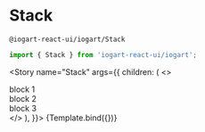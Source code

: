 


<Meta
    title="Components/Layout"
    component={Stack}
/>

# Stack
`@iogart-react-ui/iogart/Stack`

```javascript
import { Stack } from 'iogart-react-ui/iogart';
```

<Story
  name="Stack"
  args={{
    children: (
        <>
            <div>block 1</div>
            <div>block 2</div>
            <div>block 3</div>
        </>
    ),
  }}>
  {Template.bind({})}
</Story>

